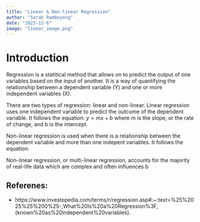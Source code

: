 ```yaml
---
title: "Linear & Non-linear Regression"
author: "Sarah Ramboyong"
date: "2023-12-6"
image: "linear_image.png"
---
```

# Introduction

Regression is a statitical method that allows on to predict the output of one variables based on the input of another. It is a way of quantifying the relationship between a dependent variable (Y) and one or more independent variables (X).

There are two types of regression: linear and non-linear. Linear regression uses one independent variable to predict the outcome of the dependent variable. It follows the equation: $y=mx+b$ where m is the slope, or the rate of change, and b is the intercept.


Non-linear regression is used when there is a relationship between the dependent variable and more than one indepent variables. It follows the equation:

Non-linear regression, or multi-linear regression, accounts for the majority of real-life data which are complex and often influences b



## Referenes:
* https://www.investopedia.com/terms/r/regression.asp#:~:text=%25%2025%25%200%25-,What%20Is%20a%20Regression%3F,(known%20as%20independent%20variables).